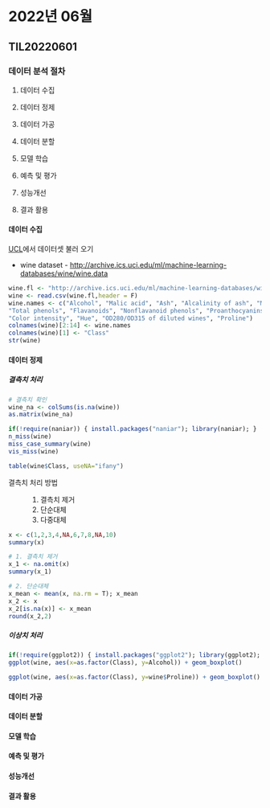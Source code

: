 # 2022년 06월

## TIL20220601

### 데이터 분석 절차

1.  데이터 수집

2.  데이터 정제

3.  데이터 가공

4.  데이터 분할

5.  모델 학습

6.  예측 및 평가

7.  성능개선

8.  결과 활용

#### 데이터 수집

[UCL](http://archive.ics.uci.edu/ml/index.php)에서 데이터셋 불러 오기

-   wine dataset - <http://archive.ics.uci.edu/ml/machine-learning-databases/wine/wine.data>

```r
wine.fl <- "http://archive.ics.uci.edu/ml/machine-learning-databases/wine/wine.data"
wine <- read.csv(wine.fl,header = F)
wine.names <- c("Alcohol", "Malic acid", "Ash", "Alcalinity of ash", "Magnesium",
"Total phenols", "Flavanoids", "Nonflavanoid phenols", "Proanthocyanins",
"Color intensity", "Hue", "OD280/OD315 of diluted wines", "Proline")
colnames(wine)[2:14] <- wine.names
colnames(wine)[1] <- "Class"
str(wine)
```

#### 데이터 정제

##### 결측치 처리

```r
# 결측치 확인
wine_na <- colSums(is.na(wine))
as.matrix(wine_na)
```

```r
if(!require(naniar)) { install.packages("naniar"); library(naniar); }
n_miss(wine)
miss_case_summary(wine)
vis_miss(wine)
```

```r
table(wine$Class, useNA="ifany")
```


결측치 처리 방법

:   1.  결측치 제거
    2.  단순대체
    3.  다중대체

```r
x <- c(1,2,3,4,NA,6,7,8,NA,10)
summary(x)
```

```r
# 1. 결측치 제거
x_1 <- na.omit(x)
summary(x_1)
```

```r
# 2. 단순대체
x_mean <- mean(x, na.rm = T); x_mean
x_2 <- x
x_2[is.na(x)] <- x_mean
round(x_2,2)
```


##### 이상치 처리

```r
if(!require(ggplot2)) { install.packages("ggplot2"); library(ggplot2); }
ggplot(wine, aes(x=as.factor(Class), y=Alcohol)) + geom_boxplot()
```

```r
ggplot(wine, aes(x=as.factor(Class), y=wine$Proline)) + geom_boxplot()
```

#### 데이터 가공

#### 데이터 분할

#### 모델 학습

#### 예측 및 평가

#### 성능개선

#### 결과 활용
